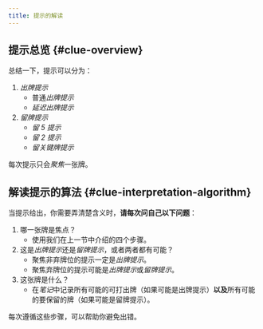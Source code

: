 ```yaml
---
title: 提示的解读
---
```



<BeginnersGuideProgress id="clue-interpretation" />

## 提示总览 \{#clue-overview\}

总结一下，提示可以分为：

1. _出牌提示_
   - 普通*出牌提示*
   - _延迟出牌提示_
1. _留牌提示_
   - _留 5 提示_
   - _留 2 提示_
   - _留关键牌提示_

每次提示只会*聚焦*一张牌。

## 解读提示的算法 \{#clue-interpretation-algorithm\}

当提示给出，你需要弄清楚含义时，**请每次问自己以下问题**：

1. 哪一张牌是焦点？
   - 使用我们在上一节中介绍的四个步骤。
1. 这是*出牌提示*还是*留牌提示*，或者两者都有可能？
   - 聚焦非弃牌位的提示一定是*出牌提示*。
   - 聚焦弃牌位的提示可能是*出牌提示*或*留牌提示*。
1. 这张牌是什么？
   - 在*笔记*中记录所有可能的可打出牌（如果可能是出牌提示）**以及**所有可能的要保留的牌（如果可能是留牌提示）。

每次遵循这些步骤，可以帮助你避免出错。
